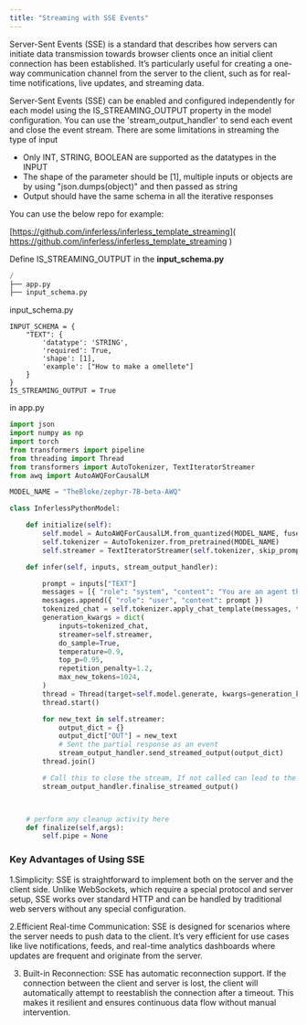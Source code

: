 ```yaml
---
title: "Streaming with SSE Events"
---
```


Server-Sent Events (SSE) is a standard that describes how servers can initiate data transmission towards browser clients once an initial client connection has been established. It’s particularly useful for creating a one-way communication channel from the server to the client, such as for real-time notifications, live updates, and streaming data.


Server-Sent Events (SSE) can be enabled and configured independently for each model using the IS_STREAMING_OUTPUT property in the model configuration. You can use the 'stream_output_handler' to send each event and close the event stream. There are some limitations in streaming the type of input

- Only INT, STRING, BOOLEAN are supported as the datatypes in the INPUT 
- The shape of the parameter should be [1], multiple inputs or objects are by using "json.dumps(object)" and then passed as string 
- Output should have the same schema in all the iterative responses 


You can use the below repo for example:

[https://github.com/inferless/inferless_template_streaming]( https://github.com/inferless/inferless_template_streaming )


Define  IS_STREAMING_OUTPUT in the **input\_schema.py**

```python
/
├── app.py
├── input_schema.py 
```

input\_schema.py 

```input_schema
INPUT_SCHEMA = {
    "TEXT": {
        'datatype': 'STRING',
        'required': True,
        'shape': [1],
        'example': ["How to make a omellete"]
    }
}
IS_STREAMING_OUTPUT = True
```

in app.py 

```python
import json
import numpy as np
import torch
from transformers import pipeline
from threading import Thread
from transformers import AutoTokenizer, TextIteratorStreamer
from awq import AutoAWQForCausalLM

MODEL_NAME = "TheBloke/zephyr-7B-beta-AWQ"

class InferlessPythonModel:

    def initialize(self):
        self.model = AutoAWQForCausalLM.from_quantized(MODEL_NAME, fuse_layers=False, version="GEMV")
        self.tokenizer = AutoTokenizer.from_pretrained(MODEL_NAME)
        self.streamer = TextIteratorStreamer(self.tokenizer, skip_prompt=True, skip_special_tokens=True)

    def infer(self, inputs, stream_output_handler):

        prompt = inputs["TEXT"]
        messages = [{ "role": "system", "content": "You are an agent that know about about cooking." }] 
        messages.append({ "role": "user", "content": prompt })
        tokenized_chat = self.tokenizer.apply_chat_template(messages, tokenize=True, add_generation_prompt=True, return_tensors="pt").cuda()
        generation_kwargs = dict(
            inputs=tokenized_chat,
            streamer=self.streamer,
            do_sample=True,
            temperature=0.9,
            top_p=0.95,
            repetition_penalty=1.2,
            max_new_tokens=1024,
        )
        thread = Thread(target=self.model.generate, kwargs=generation_kwargs)
        thread.start()

        for new_text in self.streamer:
            output_dict = {}
            output_dict["OUT"] = new_text
            # Sent the partial response as an event 
            stream_output_handler.send_streamed_output(output_dict)
        thread.join()

        # Call this to close the stream, If not called can lead to the issue of request not being released
        stream_output_handler.finalise_streamed_output()



    # perform any cleanup activity here
    def finalize(self,args):
        self.pipe = None
```


### Key Advantages of Using SSE

1.Simplicity: SSE is straightforward to implement both on the server and the client side. Unlike WebSockets, which require a special protocol and server setup, SSE works over standard HTTP and can be handled by traditional web servers without any special configuration.

2.Efficient Real-time Communication: SSE is designed for scenarios where the server needs to push data to the client. It’s very efficient for use cases like live notifications, feeds, and real-time analytics dashboards where updates are frequent and originate from the server.

3. Built-in Reconnection: SSE has automatic reconnection support. If the connection between the client and server is lost, the client will automatically attempt to reestablish the connection after a timeout. This makes it resilient and ensures continuous data flow without manual intervention.
